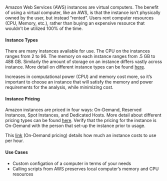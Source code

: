 Amazon Web Services (AWS) instances are virtual computers. The benefit of using a virtual computer, like an AWS, is that the instance isn't physically owned by the user, but instead "rented". Users rent computer resources (CPU, Memory, etc.), rather than buying an expensive resource that wouldn't be utilized 100% of the time.

#### Instance Types {-}
 
There are many instances available for use. The CPU on the instances ranges from 2 to 96. The memory on each instance ranges from .5 GB to 488 GB. Similarly the amount of storage on an instance differs vastly across instance. More detail on different instance types can be found [here](https://aws.amazon.com/ec2/instance-types/). 

Increases in computational power (CPU) and memory cost more, so it's important to choose an instance that will satisfy the memory and power requirements for the analysis, while minimizing cost. 

#### Instance Pricing {-}

Amazon instances are priced in four ways: On-Demand, Reserved Instances, Spot Instances, and Dedicated Hosts. More detail about different pricing types can be found [here](https://aws.amazon.com/ec2/pricing/). Verify that the pricing for the instance is On-Demand with the person that set-up the instance prior to usage.

This [link](https://aws.amazon.com/ec2/pricing/on-demand/) (On-Demand pricing) details how much an instance costs to use per hour. 

#### Use Cases {-}

* Custom configation of a computer in terms of your needs
* Calling scripts from AWS preserves local computer's memory and CPU resources
